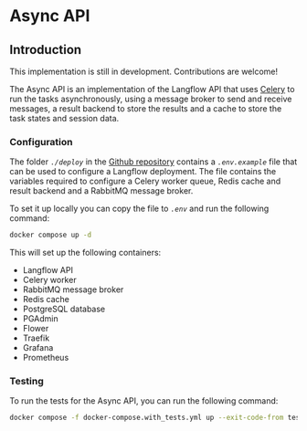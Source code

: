 
# Async API

## Introduction

<Admonition type="info" caption="In development">
  This implementation is still in development. Contributions are welcome!
</Admonition>

The Async API is an implementation of the Langflow API that uses [Celery](https://docs.celeryproject.org/en/stable/)
to run the tasks asynchronously, using a message broker to send and receive messages, a result backend to store the results and a cache to store the task states and session data.

### Configuration

The folder _`./deploy`_ in the [Github repository](https://github.com/prashudev/langflow) contains a _`.env.example`_ file that can be used to configure a Langflow deployment.
The file contains the variables required to configure a Celery worker queue, Redis cache and result backend and a RabbitMQ message broker.

To set it up locally you can copy the file to _`.env`_ and run the following command:

```bash
docker compose up -d
```

This will set up the following containers:

- Langflow API
- Celery worker
- RabbitMQ message broker
- Redis cache
- PostgreSQL database
- PGAdmin
- Flower
- Traefik
- Grafana
- Prometheus

### Testing

To run the tests for the Async API, you can run the following command:

```bash
docker compose -f docker-compose.with_tests.yml up --exit-code-from tests tests result_backend broker celeryworker db --build
```
